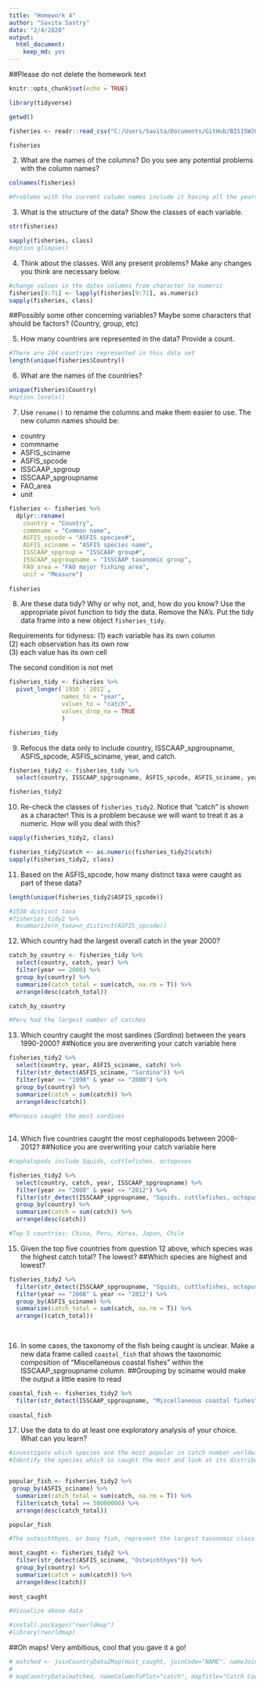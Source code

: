 ```yaml
---
title: "Homework 4"
author: "Savita Sastry"
date: "2/4/2020"
output: 
  html_document: 
    keep_md: yes
---
```

##Please do not delete the homework text

```r
knitr::opts_chunk$set(echo = TRUE)
```

```r
library(tidyverse)
```

```r
getwd()
```

```r
fisheries <- readr::read_csv("C:/Users/Savita/Documents/GitHub/BIS15W2020_ssastry/lab4/data/FAO_1950to2012_111914.csv")

fisheries
```

2. What are the names of the columns? Do you see any potential problems with the column names?
```r
colnames(fisheries)

#Problems with the current column names include it having all the years as columns as well as other stratifications that are not dates. Looks like untidy data
```

3. What is the structure of the data? Show the classes of each variable.

```r
str(fisheries)
```

```r
sapply(fisheries, class)
#option glimpse()
```

4. Think about the classes. Will any present problems? Make any changes you think are necessary below.

```r
#change values in the dates columns from character to numeric
fisheries[9:71] <- lapply(fisheries[9:71], as.numeric)
sapply(fisheries, class)

```

##Possibly some other concerning variables? Maybe some characters that should be factors? (Country, group, etc)



5. How many countries are represented in the data? Provide a count.

```r
#There are 204 countries represented in this data set
length(unique(fisheries$Country))

```

6. What are the names of the countries?

```r
unique(fisheries$Country)
#option levels()
```


7. Use `rename()` to rename the columns and make them easier to use. The new column names should be:  
+ country
+ commname
+ ASFIS_sciname
+ ASFIS_spcode
+ ISSCAAP_spgroup
+ ISSCAAP_spgroupname
+ FAO_area
+ unit

```r
fisheries <- fisheries %>% 
  dplyr::rename(
    country = "Country",
    commname = "Common name", 
    ASFIS_spcode = "ASFIS species#",
    ASFIS_sciname = "ASFIS species name",  
    ISSCAAP_spgroup = "ISSCAAP group#",
    ISSCAAP_spgroupname = "ISSCAAP taxonomic group", 
    FAO_area = "FAO major fishing area", 
    unit = "Measure")
      
fisheries
```

8. Are these data tidy? Why or why not, and, how do you know? Use the appropriate pivot function to tidy the data. Remove the NA's. Put the tidy data frame into a new object `fisheries_tidy`.  

Requirements for tidyness: 
(1) each variable has its own column  
(2) each observation has its own row  
(3) each value has its own cell  

The second condition is not met

```r

fisheries_tidy <- fisheries %>% 
  pivot_longer(`1950`:`2012`,
               names_to = "year", 
               values_to = "catch",
               values_drop_na = TRUE
               )

fisheries_tidy

```

9. Refocus the data only to include country, ISSCAAP_spgroupname, ASFIS_spcode, ASFIS_sciname, year, and catch.

```r
fisheries_tidy2 <- fisheries_tidy %>%
  select(country, ISSCAAP_spgroupname, ASFIS_spcode, ASFIS_sciname, year, catch)

fisheries_tidy2
```

10. Re-check the classes of `fisheries_tidy2`. Notice that "catch" is shown as a character! This is a problem because we will want to treat it as a numeric. How will you deal with this? 

```r
sapply(fisheries_tidy2, class)
```

```r
fisheries_tidy2$catch <- as.numeric(fisheries_tidy2$catch)
sapply(fisheries_tidy2, class)
```

11. Based on the ASFIS_spcode, how many distinct taxa were caught as part of these data?

```r
length(unique(fisheries_tidy2$ASFIS_spcode))

#1530 distinct taxa
#fisheries_tidy2 %>% 
  #summarize(n_taxa=n_distinct(ASFIS_spcode))
```
 

12. Which country had the largest overall catch in the year 2000?

```r
catch_by_country <- fisheries_tidy %>%
  select(country, catch, year) %>%
  filter(year == 2000) %>%
  group_by(country) %>%
  summarize(catch_total = sum(catch, na.rm = T)) %>%
  arrange(desc(catch_total))

catch_by_country

#Peru had the largest number of catches
```
 
13. Which country caught the most sardines (_Sardina_) between the years 1990-2000?
##Notice you are overwriting your catch variable here
```r
fisheries_tidy2 %>%
  select(country, year, ASFIS_sciname, catch) %>%
  filter(str_detect(ASFIS_sciname, "Sardina")) %>%
  filter(year >= "1990" & year <= "2000") %>%
  group_by(country) %>%
  summarize(catch = sum(catch)) %>%
  arrange(desc(catch))
 
#Morocco caught the most sardines
  
```

14. Which five countries caught the most cephalopods between 2008-2012?
##Notice you are overwriting your catch variable here
```r
#cephalopods include Squids, cuttlefishes, octopuses

fisheries_tidy2 %>%
  select(country, catch, year, ISSCAAP_spgroupname) %>%
  filter(year >= "2008" & year <= "2012") %>%
  filter(str_detect(ISSCAAP_spgroupname, "Squids, cuttlefishes, octopuses")) %>%
  group_by(country) %>%
  summarize(catch = sum(catch)) %>%
  arrange(desc(catch))

#Top 5 countries: China, Peru, Korea, Japan, Chile
```

15. Given the top five countries from question 12 above, which species was the highest catch total? The lowest?
##Which species are highest and lowest?
```r

fisheries_tidy2 %>%
  filter(str_detect(ISSCAAP_spgroupname, "Squids, cuttlefishes, octopuses")) %>% 
  filter(year >= "2008" & year <= "2012") %>%
  group_by(ASFIS_sciname) %>%
  summarize(catch_total = sum(catch, na.rm = T)) %>%
  arrange((catch_total))
      
  
```


16. In some cases, the taxonomy of the fish being caught is unclear. Make a new data frame called `coastal_fish` that shows the taxonomic composition of "Miscellaneous coastal fishes" within the ISSCAAP_spgroupname column.
##Grouping by sciname would make the output a little easire to read
```r
coastal_fish <- fisheries_tidy2 %>%
  filter(str_detect(ISSCAAP_spgroupname, "Miscellaneous coastal fishes"))
 
coastal_fish
```



17. Use the data to do at least one exploratory analysis of your choice. What can you learn?

```r
#investigate which species are the most popular in catch number worldwide.
#Identify the species which is caught the most and look at its distribution per country


popular_fish <- fisheries_tidy2 %>%
 group_by(ASFIS_sciname) %>%
  summarize(catch_total = sum(catch, na.rm = T)) %>%
  filter(catch_total >= 50000000) %>%
  arrange(desc(catch_total))

popular_fish

```

```r

#The osteichthyes, or bony fish, represent the largest taxonomic class of vertebrates in the modern world.

most_caught <- fisheries_tidy2 %>%
  filter(str_detect(ASFIS_sciname, "Osteichthyes")) %>%
  group_by(country) %>%
  summarize(catch = sum(catch)) %>%
  arrange(desc(catch))
 
most_caught
```
```r
#Visualize above data

#install.packages("rworldmap")
#library(rworldmap)

```
##Oh maps! Very ambitious, cool that you gave it a go!
```r
# matched <- joinCountryData2Map(most_caught, joinCode="NAME", nameJoinColumn="country")
# 
# mapCountryData(matched, nameColumnToPlot="catch", mapTitle="Catch Country Sample", catMethod = "pretty", colourPalette = "heat")

```

